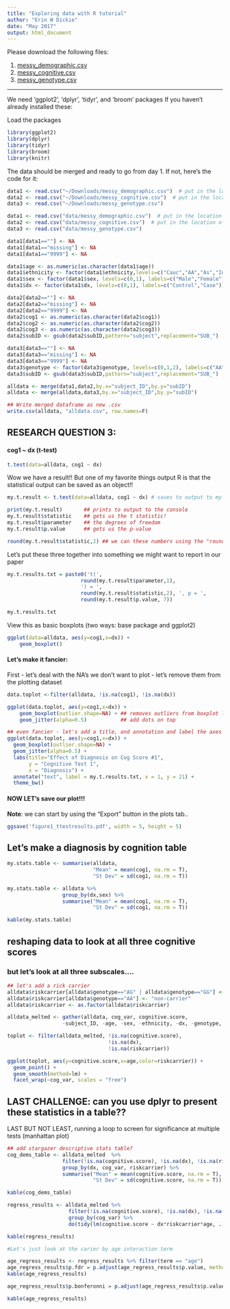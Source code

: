 ```yaml
---
title: "Exploring data with R tutorial"
author: "Erin W Dickie"
date: "May 2017"
output: html_document
---
```



Please download the following files:


1. [messy_demographic.csv](data/messy_demographic.csv) 
2. [messy_cognitive.csv](data/messy_cognitive.csv)
3. [messy_genotype.csv](data/messy_genotype.csv)

----

We need 'ggplot2', 'dplyr', 'tidyr', and 'broom' packages
If you haven't already installed these:

Load the packages

```r
library(ggplot2)
library(dplyr)
library(tidyr)
library(broom)
library(knitr)
```


The data should be merged and ready to go from day 1. If not, here's the code for it:

```r
data1 <- read.csv("~/Downloads/messy_demographic.csv")  # put in the location of the downloaded data file 1
data2 <- read.csv("~/Downloads/messy_cognitive.csv")  # put in the location of the downloaded data file 2
data3 <- read.csv("~/Downloads/messy_genotype.csv")
```
```r
data1 <- read.csv("data/messy_demographic.csv")  # put in the location of the downloaded data file 1
data2 <- read.csv("data/messy_cognitive.csv")  # put in the location of the downloaded data file 2
data3 <- read.csv("data/messy_genotype.csv")
```


```r
data1[data1==""] <- NA
data1[data1=="missing"] <- NA
data1[data1=="9999"] <- NA

data1$age <- as.numeric(as.character(data1$age))
data1$ethnicity <- factor(data1$ethnicity,levels=c("Cauc","AA","As","In","Other"))
data1$sex <- factor(data1$sex, levels=c(0,1), labels=c("Male","Female"))
data1$dx <- factor(data1$dx, levels=c(0,1), labels=c("Control","Case"))

data2[data2==""] <- NA
data2[data2=="missing"] <- NA
data2[data2=="9999"] <- NA
data2$cog1 <- as.numeric(as.character(data2$cog1))
data2$cog2 <- as.numeric(as.character(data2$cog2))
data2$cog3 <- as.numeric(as.character(data2$cog3))
data2$subID <- gsub(data2$subID,pattern="subject",replacement="SUB_")

data3[data3==""] <- NA
data3[data3=="missing"] <- NA
data3[data3=="9999"] <- NA
data3$genotype <- factor(data3$genotype, levels=c(0,1,2), labels=c("AA","AG","GG"))
data3$subID <- gsub(data3$subID,pattern="subject",replacement="SUB_")

alldata <- merge(data1,data2,by.x="subject_ID",by.y="subID")
alldata <- merge(alldata,data3,by.x="subject_ID",by.y="subID")

## Write merged dataframe as new .csv
write.csv(alldata, "alldata.csv", row.names=F)
```
## RESEARCH QUESTION 3: 
#### cog1 ~ dx (t-test)



```r
t.test(data=alldata, cog1 ~ dx)
```

Wow we have a result!!
But one of my favorite things output R is that the statistical output can be saved as an object!!
```r
my.t.result <- t.test(data=alldata, cog1 ~ dx) # saves to output to my.t.result

print(my.t.result)       ## prints to output to the console
my.t.result$statistic    ## gets us the t statistic!
my.t.result$parameter    ## the degrees of freedom
my.t.result$p.value      ## gets us the p-value

round(my.t.result$statistic,2) ## we can these numbers using the "round" function
```

Let's put these three together into something we might want to report in our paper

```r
my.t.results.txt = paste0('t(',
                        round(my.t.result$parameter,1),
                        ') = ',
                        round(my.t.result$statistic,2), ', p = ',
                        round(my.t.result$p.value, 7))

my.t.results.txt
```


View this as basic boxplots (two ways: base package and ggplot2)

```r
ggplot(data=alldata, aes(y=cog1,x=dx)) + 
	geom_boxplot()
```

#### Let's make it fancier:

First - let's deal with the NA's we don't want to plot - let's remove them from the plotting dataset

```r
data.toplot <-filter(alldata, !is.na(cog1), !is.na(dx))

ggplot(data.toplot, aes(y=cog1,x=dx)) + 
	geom_boxplot(outlier.shape=NA) + ## removes outliers from boxplot layer
	geom_jitter(alpha=0.5)           ## add dots on top

## even fancier - let's add a title, and annotation and label the axes
ggplot(data.toplot, aes(y=cog1,x=dx)) + 
  geom_boxplot(outlier.shape=NA) + 
  geom_jitter(alpha=0.5) +
  labs(title="Effect of Diagnosis on Cog Score #1",
       y = "Cognitive Test 1",
       x = "Diagnosis") +
  annotate("text", label = my.t.results.txt, x = 1, y = 21) +
  theme_bw()
```

#### NOW LET's save our plot!!!

**Note**: we can start by using the "Export" button in the plots tab..
```r
ggsave('figure1_ttestresults.pdf', width = 5, height = 5)
```

## Let's make a diagnosis by cognition table
```r
my.stats.table <- summarise(alldata,
                            "Mean" = mean(cog1, na.rm = T),
                            "St Dev" = sd(cog1, na.rm = T))

my.stats.table <- alldata %>% 
                  group_by(dx,sex) %>%
                  summarise("Mean" = mean(cog1, na.rm = T),
                            "St Dev" = sd(cog1, na.rm = T))

kable(my.stats.table)
```

## reshaping data to look at all three cognitive scores 

### but let's look at all three subscales....
```r
## let's add a rick carrier
alldata$riskcarrier[alldata$genotype=="AG" | alldata$genotype=="GG"] <- "carrier"
alldata$riskcarrier[alldata$genotype=="AA"] <- "non-carrier"
alldata$riskcarrier <- as.factor(alldata$riskcarrier)

alldata_melted <- gather(alldata, cog_var, cognitive.score, 
                  -subject_ID, -age, -sex, -ethnicity, -dx, -genotype, -riskcarrier)

toplot <- filter(alldata_melted, !is.na(cognitive.score), 
                                 !is.na(dx), 
                                 !is.na(riskcarrier))

ggplot(toplot, aes(y=cognitive.score,x=age,color=riskcarrier)) + 
  geom_point() + 
  geom_smooth(method=lm) + 
  facet_wrap(~cog_var, scales = "free")
```

## LAST CHALLENGE: can you use dplyr to present these statistics in a table??

LAST BUT NOT LEAST, running a loop to screen for significance at multiple tests (manhattan plot)

```r
## add stargazer descriptive stats table?
cog_dems_table <- alldata_melted  %>% 
                  filter(!is.na(cognitive.score), !is.na(dx), !is.na(riskcarrier)) %>%
                  group_by(dx, cog_var, riskcarrier) %>%
                  summarise("Mean" = mean(cognitive.score, na.rm = T),
                            "St Dev" = sd(cognitive.score, na.rm = T))

kable(cog_dems_table)

regress_results <- alldata_melted %>%
                    filter(!is.na(cognitive.score), !is.na(dx), !is.na(riskcarrier)) %>%
                    group_by(cog_var) %>%
                    do(tidy(lm(cognitive.score ~ dx*riskcarrier*age, .)))

kable(regress_results)

#Let's just look at the carier by age interaction term

age_regress_results <- regress_results %>% filter(term == "age") 
age_regress_results$p.fdr = p.adjust(age_regress_results$p.value, method = "fdr")
kable(age_regress_results)

age_regress_results$p.bonferonni = p.adjust(age_regress_results$p.value, method = "bonferroni")

kable(age_regress_results)

```


